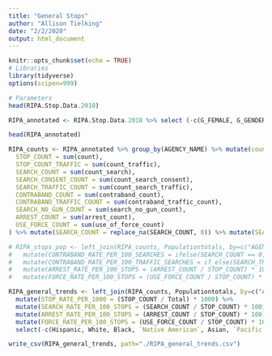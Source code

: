 ```yaml
---
title: "General Stops"
author: "Allison Tielking"
date: "2/2/2020"
output: html_document
---
```


```r
knitr::opts_chunk$set(echo = TRUE)
# Libraries
library(tidyverse)
options(scipen=999)
```


```r
# Parameters
head(RIPA.Stop.Data.2018)

RIPA_annotated <- RIPA.Stop.Data.2018 %>% select (-c(G_FEMALE, G_GENDER_NONCONFORMING, G_MALE, G_TRANSGENDER_MAN, G_TRANSGENDER_WOMAN, G_FULL, G_MULTIGENDER)) %>% select(1:14, GENDER, everything()) %>% mutate(ADS_SEARCH_PERSON = replace_na(ADS_SEARCH_PERSON, 0)) %>% mutate(ADS_SEARCH_PROPERTY = replace_na(ADS_SEARCH_PROPERTY, 0)) %>% mutate(BFS_CONSENT_GIVEN = replace_na(BFS_CONSENT_GIVEN, 0)) %>% mutate(BFS_OFFICER_SAFETY = replace_na(BFS_OFFICER_SAFETY, 0)) %>% mutate(BFS_SEARCH_WARRANT = replace_na(BFS_SEARCH_WARRANT, 0)) %>% mutate(BFS_PAROLE = replace_na(BFS_PAROLE, 0)) %>% mutate(BFS_SUSPECT_WEAPON = replace_na(BFS_SUSPECT_WEAPON, 0)) %>% mutate(BFS_VISIBLE_CONTRABAND = replace_na(BFS_VISIBLE_CONTRABAND, 0)) %>% mutate(BFS_ODOR_CONTRABAND = replace_na(BFS_ODOR_CONTRABAND, 0)) %>% mutate(BFS_CANINE_DETECT = replace_na(BFS_CANINE_DETECT, 0)) %>% mutate(BFS_EVIDENCE = replace_na(BFS_EVIDENCE, 0)) %>% mutate(BFS_INCIDENT = replace_na(BFS_INCIDENT, 0)) %>% mutate(BFS_EXIGENT_CIRCUM = replace_na(BFS_EXIGENT_CIRCUM, 0)) %>% mutate(BFS_VEHICLE_INVENT = replace_na(BFS_VEHICLE_INVENT, 0)) %>% mutate(BFS_SCHOOL_POLICY = replace_na(BFS_SCHOOL_POLICY, 0))

head(RIPA_annotated)
```

```r

RIPA_counts <- RIPA_annotated %>% group_by(AGENCY_NAME) %>% mutate(count = 1) %>% mutate(count_traffic = ifelse(REASON_FOR_STOP == 1, 1, 0)) %>% mutate(count_search = ifelse(ADS_SEARCH_PERSON == 1 |  ADS_SEARCH_PROPERTY == 1, 1, 0)) %>% mutate(count_search_consent = ifelse(count_search == 1 & (BFS_CONSENT_GIVEN == 1 & BFS_OFFICER_SAFETY == 0 & BFS_SEARCH_WARRANT == 0 & BFS_PAROLE == 0 & BFS_SUSPECT_WEAPON == 0 & BFS_VISIBLE_CONTRABAND == 0 & BFS_ODOR_CONTRABAND == 0 & BFS_CANINE_DETECT == 0 & BFS_EVIDENCE == 0 & BFS_INCIDENT == 0 & BFS_EXIGENT_CIRCUM == 0 & BFS_VEHICLE_INVENT == 0 & BFS_SCHOOL_POLICY == 0), 1, 0)) %>% mutate(count_search_traffic = ifelse(count_search == 1 & count_traffic == 1, 1, 0)) %>% mutate(contraband_count = ifelse(CED_NONE_CONTRABAND == 0 & count_search == 1, 1, 0)) %>% mutate(search_no_gun_count = count_search == 1 & CED_FIREARM == 0) %>% mutate(contraband_traffic_count = ifelse(contraband_count == 1 & count_traffic == 1, 1, 0)) %>% mutate(arrest_count = ifelse(ROS_CUSTODIAL_WITHOUT_WARRANT == 1 | ROS_CITATION == 1, 1, 0)) %>% mutate(use_of_force_count = ifelse(ADS_FIREARM_POINT == 1 | ADS_FIREARM_DISCHARGE == 1 | ADS_BATON == 1 | ADS_CHEM_SPRAY == 1 | ADS_IMPACT_DISCHARGE == 1 | ADS_CANINE_BITE == 1 | ADS_ELECT_DEVICE == 1 | ADS_OTHER_CONTACT == 1, 1, 0)) %>% mutate(use_of_force_count = ifelse(is.na(use_of_force_count), 0, use_of_force_count)) %>% summarize(
  STOP_COUNT = sum(count),
  STOP_COUNT_TRAFFIC = sum(count_traffic),
  SEARCH_COUNT = sum(count_search),
  SEARCH_CONSENT_COUNT = sum(count_search_consent),
  SEARCH_TRAFFIC_COUNT = sum(count_search_traffic),
  CONTRABAND_COUNT = sum(contraband_count),
  CONTRABAND_TRAFFIC_COUNT = sum(contraband_traffic_count),
  SEARCH_NO_GUN_COUNT = sum(search_no_gun_count),
  ARREST_COUNT = sum(arrest_count),
  USE_FORCE_COUNT = sum(use_of_force_count)
) %>% mutate(SEARCH_COUNT = replace_na(SEARCH_COUNT, 0)) %>% mutate(SEARCH_CONSENT_COUNT = replace_na(SEARCH_CONSENT_COUNT, 0)) %>% mutate(SEARCH_TRAFFIC_COUNT = replace_na(SEARCH_TRAFFIC_COUNT, 0)) %>% mutate(CONTRABAND_COUNT = replace_na(CONTRABAND_COUNT, 0)) %>% mutate(CONTRABAND_TRAFFIC_COUNT = replace_na(CONTRABAND_TRAFFIC_COUNT, 0)) %>% mutate(USE_FORCE_COUNT = replace_na(USE_FORCE_COUNT, 0)) 
```

```r
# RIPA_stops_pop <- left_join(RIPA_counts, Populationtotals, by=c("AGENCY_NAME" = "Agency")) %>% mutate(STOP_RATE_PER_1000 = (STOP_COUNT / Total) * 1000) %>% mutate(STOP_RATE_TRAFFIC_PER_1000 = (STOP_COUNT_TRAFFIC / Total) * 1000) %>% mutate(SEARCH_RATE_PER_100_STOPS = (SEARCH_COUNT / STOP_COUNT) * 100) %>% mutate(SEARCH_RATE_CONSENT_PER_100_STOPS = (SEARCH_CONSENT_COUNT / STOP_COUNT) * 100) %>% mutate(SEARCH_RATE_PER_100_TRAFFIC_STOPS = (SEARCH_TRAFFIC_COUNT / STOP_COUNT_TRAFFIC) * 100) %>% 
#   mutate(CONTRABAND_RATE_PER_100_SEARCHES = ifelse(SEARCH_COUNT == 0, 0, (CONTRABAND_COUNT / SEARCH_COUNT) * 100)) %>%
#   mutate(CONTRABAND_RATE_PER_100_TRAFFIC_SEARCHES = if_else(SEARCH_TRAFFIC_COUNT == 0, 0, (CONTRABAND_TRAFFIC_COUNT / SEARCH_TRAFFIC_COUNT) * 100)) %>% mutate(SEARCH_NO_GUN_PERCENT = (SEARCH_NO_GUN_COUNT / SEARCH_COUNT) * 100) %>%
#   mutate(ARREST_RATE_PER_100_STOPS = (ARREST_COUNT / STOP_COUNT) * 100) %>%
#   mutate(FORCE_RATE_PER_100_STOPS = (USE_FORCE_COUNT / STOP_COUNT) * 100) %>% select(-c(Hispanic, White, Black, `Native American`, Asian, `Pacific Islander`, Multiracial, Total, STOP_COUNT, contains("COUNT")))

RIPA_general_trends <- left_join(RIPA_counts, Populationtotals, by=c("AGENCY_NAME" = "Agency")) %>% 
  mutate(STOP_RATE_PER_1000 = (STOP_COUNT / Total) * 1000) %>%
  mutate(SEARCH_RATE_PER_100_STOPS = (SEARCH_COUNT / STOP_COUNT) * 100) %>%
  mutate(ARREST_RATE_PER_100_STOPS = (ARREST_COUNT / STOP_COUNT) * 100) %>%
  mutate(FORCE_RATE_PER_100_STOPS = (USE_FORCE_COUNT / STOP_COUNT) * 100) %>% 
  select(-c(Hispanic, White, Black, `Native American`, Asian, `Pacific Islander`, Multiracial, Total, STOP_COUNT, contains("COUNT")))

write_csv(RIPA_general_trends, path="./RIPA_general_trends.csv")

```

